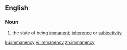 ==English==
===Noun===
{{en-noun|-|immanencies}}

# the state of being [[immanent]]; [[inherence]] or [[subjectivity]]

[[ku:immanency]]
[[vi:immanency]]
[[zh:immanency]]